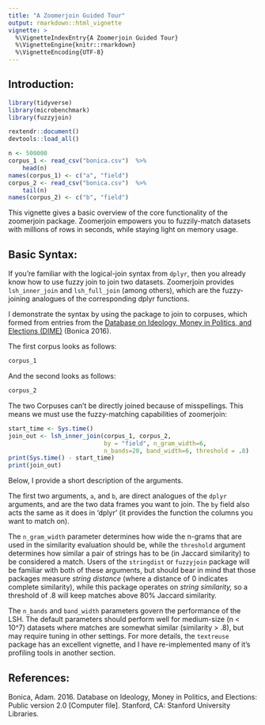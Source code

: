 ```yaml
---
title: "A Zoomerjoin Guided Tour"
output: rmarkdown::html_vignette
vignette: >
  %\VignetteIndexEntry{A Zoomerjoin Guided Tour}
  %\VignetteEngine{knitr::rmarkdown}
  %\VignetteEncoding{UTF-8}
---
```


## Introduction:

```r
library(tidyverse)
library(microbenchmark)
library(fuzzyjoin)

rextendr::document()
devtools::load_all()

n <- 500000
corpus_1 <- read_csv("bonica.csv")  %>%
    head(n)
names(corpus_1) <- c("a", "field")
corpus_2 <- read_csv("bonica.csv")  %>%
    tail(n)
names(corpus_2) <- c("b", "field")

```

This vignette gives a basic overview of the core functionality of the
zoomerjoin package. Zoomerjoin empowers you to fuzzily-match datasets with
millions of rows in seconds, while staying light on memory usage.

## Basic Syntax:

If you're familiar with the logical-join syntax from `dplyr`, then you already
know how to use fuzzy join to join two datasets. Zoomerjoin provides
`lsh_inner_join` and `lsh_full_join` (among others), which are the
fuzzy-joining analogues of the corresponding dplyr functions.

I demonstrate the syntax by using the package to join to corpuses, which formed
from entries from the [Database on Ideology, Money in Politics, and Elections
(DIME)](https://data.stanford.edu/dime) (Bonica 2016).

The first corpus looks as follows:

```r
corpus_1
```

And the second looks as follows:

```r
corpus_2
```

The two Corpuses can't be directly joined because of misspellings. This means
we must use the fuzzy-matching capabilities of zoomerjoin:

```r
start_time <- Sys.time()
join_out <- lsh_inner_join(corpus_1, corpus_2,
                           by = "field", n_gram_width=6,
                           n_bands=20, band_width=6, threshold = .8)
print(Sys.time() - start_time)
print(join_out)
```

Below, I provide a short description of the arguments.

The first two arguments, `a`, and `b`, are direct analogues of the `dplyr`
arguments, and are the two data frames you want to join. The `by` field also
acts the same as it does in 'dplyr' (it provides the function the columns you
want to match on).

The `n_gram_width` parameter determines how wide the n-grams that are used in
the similarity evaluation should be, while the `threshold` argument determines
how similar a pair of strings has to be (in Jaccard similarity) to be
considered a match. Users of the `stringdist` or `fuzzyjoin` package will be
familiar with both of these arguments, but should bear in mind that those
packages measure *string distance* (where a distance of 0 indicates complete
similarity), while this package operates on *string similarity,* so a threshold
of .8 will keep matches above 80% Jaccard similarity.

The `n_bands` and `band_width` parameters govern the performance of the LSH.
The default parameters should perform well for medium-size (n < 10^7) datasets
where matches are somewhat similar (similarity > .8), but may require tuning in
other settings. For more details, the `textreuse` package has an excellent
vignette, and I have re-implemented many of it's profiling tools in another
section.

## References:

Bonica, Adam. 2016. Database on Ideology, Money in Politics, and Elections: Public version 2.0 [Computer file]. Stanford, CA: Stanford University Libraries.
